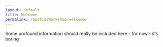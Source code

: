 ```yaml
---
layout: default
title: Welcome
permalink: /SpatialWorkshop/welcome/
---
```

Some profound information should really be included here - 
for now - it's boring
